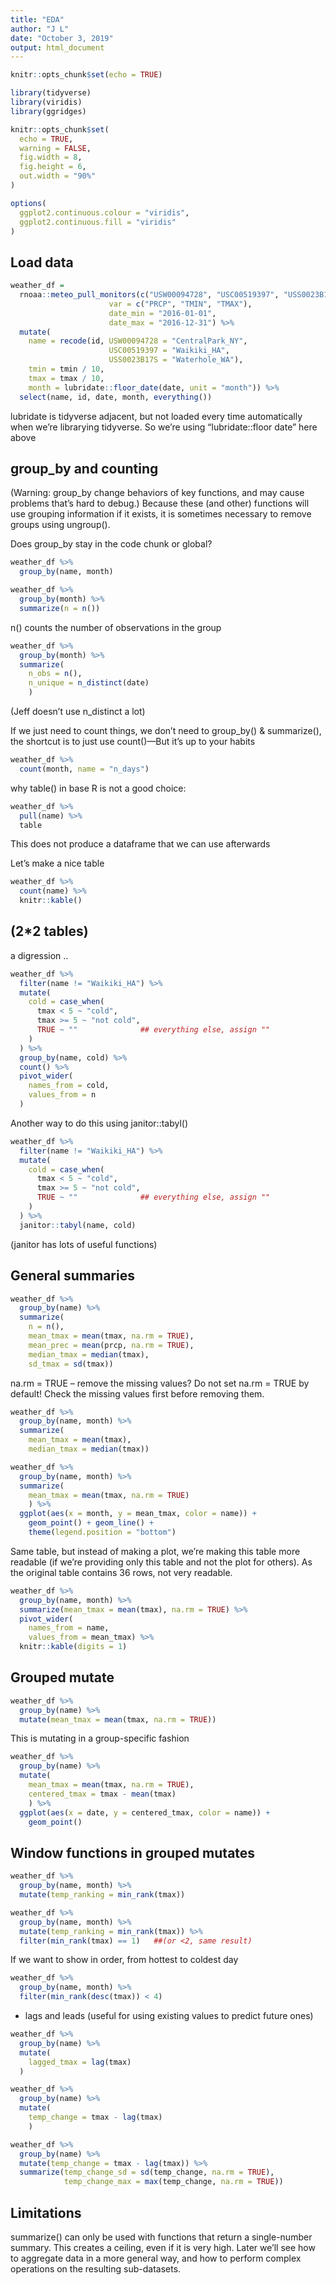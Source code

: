 ```yaml
---
title: "EDA"
author: "J L"
date: "October 3, 2019"
output: html_document
---
```


```r
knitr::opts_chunk$set(echo = TRUE)

library(tidyverse)
library(viridis)
library(ggridges)

knitr::opts_chunk$set(
  echo = TRUE,
  warning = FALSE,
  fig.width = 8,
  fig.height = 6,
  out.width = "90%"
)

options(
  ggplot2.continuous.colour = "viridis",
  ggplot2.continuous.fill = "viridis"
)
```



## Load data
```r
weather_df = 
  rnoaa::meteo_pull_monitors(c("USW00094728", "USC00519397", "USS0023B17S"),
                      var = c("PRCP", "TMIN", "TMAX"), 
                      date_min = "2016-01-01",
                      date_max = "2016-12-31") %>%
  mutate(
    name = recode(id, USW00094728 = "CentralPark_NY", 
                      USC00519397 = "Waikiki_HA",
                      USS0023B17S = "Waterhole_WA"),
    tmin = tmin / 10,
    tmax = tmax / 10,
    month = lubridate::floor_date(date, unit = "month")) %>%
  select(name, id, date, month, everything())
```
lubridate is tidyverse adjacent, but not loaded every time automatically when we're librarying tidyverse. So we're using "lubridate::floor date" here above


## group_by and counting
(Warning: group_by change behaviors of key functions, and may cause problems that's hard to debug.)
Because these (and other) functions will use grouping information if it exists, it is sometimes necessary to remove groups using ungroup().

Does group_by stay in the code chunk or global?


```r
weather_df %>%
  group_by(name, month)
```


```r
weather_df %>%
  group_by(month) %>%
  summarize(n = n())
```
n() counts the number of observations in the group


```r
weather_df %>%
  group_by(month) %>%
  summarize(
    n_obs = n(),
    n_unique = n_distinct(date)
    )
```
(Jeff doesn't use n_distinct a lot)


If we just need to count things, we don't need to group_by() & summarize(), the shortcut is to just use count()---But it's up to your habits
```r
weather_df %>%
  count(month, name = "n_days")
```


why table() in base R is not a good choice:
```r
weather_df %>%
  pull(name) %>% 
  table
```
This does not produce a dataframe that we can use afterwards


Let's make a nice table
```r
weather_df %>% 
  count(name) %>% 
  knitr::kable()
```



## (2*2 tables)

a digression ..

```r
weather_df %>% 
  filter(name != "Waikiki_HA") %>% 
  mutate(
    cold = case_when(
      tmax < 5 ~ "cold",
      tmax >= 5 ~ "not cold",
      TRUE ~ ""              ## everything else, assign ""
    )
  ) %>% 
  group_by(name, cold) %>% 
  count() %>% 
  pivot_wider(
    names_from = cold,
    values_from = n
  )
```


Another way to do this using janitor::tabyl()
```r
weather_df %>% 
  filter(name != "Waikiki_HA") %>% 
  mutate(
    cold = case_when(
      tmax < 5 ~ "cold",
      tmax >= 5 ~ "not cold",
      TRUE ~ ""              ## everything else, assign ""
    )
  ) %>%
  janitor::tabyl(name, cold)
```
(janitor has lots of useful functions)



## General summaries

```r
weather_df %>%
  group_by(name) %>%
  summarize(
    n = n(),
    mean_tmax = mean(tmax, na.rm = TRUE),   
    mean_prec = mean(prcp, na.rm = TRUE),
    median_tmax = median(tmax),
    sd_tmax = sd(tmax))
```
na.rm = TRUE -- remove the missing values?
Do not set na.rm = TRUE by default! Check the missing values first before removing them.


```r
weather_df %>%
  group_by(name, month) %>%
  summarize(
    mean_tmax = mean(tmax),
    median_tmax = median(tmax))
```


```r
weather_df %>%
  group_by(name, month) %>%
  summarize(
    mean_tmax = mean(tmax, na.rm = TRUE)
    ) %>%
  ggplot(aes(x = month, y = mean_tmax, color = name)) + 
    geom_point() + geom_line() + 
    theme(legend.position = "bottom")
```


Same table, but instead of making a plot, we're making this table more readable (if we're providing only this table and not the plot for others). As the original table contains 36 rows, not very readable.
```r
weather_df %>%
  group_by(name, month) %>%
  summarize(mean_tmax = mean(tmax), na.rm = TRUE) %>% 
  pivot_wider(
    names_from = name,
    values_from = mean_tmax) %>% 
  knitr::kable(digits = 1)
```



## Grouped mutate

```r
weather_df %>%
  group_by(name) %>%
  mutate(mean_tmax = mean(tmax, na.rm = TRUE))
```
This is mutating in a group-specific fashion


```r
weather_df %>%
  group_by(name) %>%
  mutate(
    mean_tmax = mean(tmax, na.rm = TRUE),
    centered_tmax = tmax - mean(tmax)
    ) %>% 
  ggplot(aes(x = date, y = centered_tmax, color = name)) + 
    geom_point() 
```



## Window functions in grouped mutates

```r
weather_df %>%
  group_by(name, month) %>%
  mutate(temp_ranking = min_rank(tmax))
```


```r
weather_df %>%
  group_by(name, month) %>%
  mutate(temp_ranking = min_rank(tmax)) %>% 
  filter(min_rank(tmax) == 1)   ##(or <2, same result)
```


If we want to show in order, from hottest to coldest day
```r
weather_df %>%
  group_by(name, month) %>%
  filter(min_rank(desc(tmax)) < 4)
```


* lags and leads (useful for using existing values to predict future ones)

```r
weather_df %>% 
  group_by(name) %>%
  mutate(
    lagged_tmax = lag(tmax)
  )
```

```r
weather_df %>%
  group_by(name) %>%
  mutate(
    temp_change = tmax - lag(tmax)
    )
```

```r
weather_df %>%
  group_by(name) %>%
  mutate(temp_change = tmax - lag(tmax)) %>%
  summarize(temp_change_sd = sd(temp_change, na.rm = TRUE),
            temp_change_max = max(temp_change, na.rm = TRUE))
```



## Limitations
summarize() can only be used with functions that return a single-number summary. This creates a ceiling, even if it is very high. Later we’ll see how to aggregate data in a more general way, and how to perform complex operations on the resulting sub-datasets.



